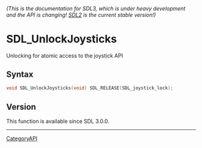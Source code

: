 ====== (This is the documentation for SDL3, which is under heavy development and the API is changing! [https://wiki.libsdl.org/SDL2/ SDL2] is the current stable version!) ======
= SDL_UnlockJoysticks =

Unlocking for atomic access to the joystick API 

== Syntax ==

<syntaxhighlight lang='c'>
void SDL_UnlockJoysticks(void) SDL_RELEASE(SDL_joystick_lock);
</syntaxhighlight>

== Version ==

This function is available since SDL 3.0.0.

----
[[CategoryAPI]]



